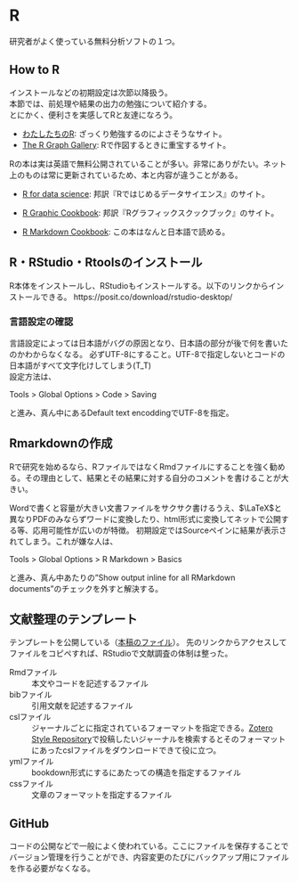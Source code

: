 # R
研究者がよく使っている無料分析ソフトの１つ。

## How to R
インストールなどの初期設定は次節以降扱う。<br>
本節では、前処理や結果の出力の勉強について紹介する。<br>
とにかく、便利さを実感してRと友達になろう。

<!-- Rについて本はNotionの「じんるい読書記録データベース」に紹介されているので、ここでは割愛し、ネットの情報を紹介する。 -->

- [わたしたちのR](https://www.jaysong.net/RBook/):
ざっくり勉強するのによさそうなサイト。
- [The R Graph Gallery](https://r-graph-gallery.com/index.html): Rで作図するときに重宝するサイト。

Rの本は実は英語で無料公開されていることが多い。非常にありがたい。ネット上のものは常に更新されているため、本と内容が違うことがある。

- [R for data science](https://r4ds.had.co.nz/):
邦訳『Rではじめるデータサイエンス』のサイト。

- [R Graphic Cookbook](https://r-graphics.org/):
邦訳『Rグラフィックスクックブック』のサイト。

- [R Markdown Cookbook](https://gedevan-aleksizde.github.io/rmarkdown-cookbook/):
この本はなんと日本語で読める。

## R・RStudio・Rtoolsのインストール
R本体をインストールし、RStudioもインストールする。以下のリンクからインストールできる。
https://posit.co/download/rstudio-desktop/

### 言語設定の確認
言語設定によっては日本語がバグの原因となり、日本語の部分が後で何を書いたのかわからなくなる。
必ずUTF-8にすること。UTF-8で指定しないとコードの日本語がすべて文字化けしてしまう(T_T)<br>
設定方法は、

Tools > Global Options > Code > Saving

と進み、真ん中にあるDefault text encoddingでUTF-8を指定。

## Rmarkdownの作成
Rで研究を始めるなら、RファイルではなくRmdファイルにすることを強く勧める。その理由として、結果とその結果に対する自分のコメントを書けることが大きい。

Wordで書くと容量が大きい文書ファイルをサクサク書けるうえ、$\LaTeX$と異なりPDFのみならずワードに変換したり、html形式に変換してネットで公開する等、応用可能性が広いのが特徴。
初期設定ではSourceペインに結果が表示されてしまう。これが嫌な人は、

Tools > Global Options > R Markdown > Basics

と進み、真ん中あたりの"Show output inline for all RMarkdown documents"のチェックを外すと解決する。
 

## 文献整理のテンプレート
テンプレートを公開している（[本稿のファイル](https://github.com/tabutan/study_method)）。
先のリンクからアクセスしてファイルをコピペすれば、RStudioで文献調査の体制は整った。

Rmdファイル
: 本文やコードを記述するファイル

bibファイル
: 引用文献を記述するファイル

cslファイル
: ジャーナルごとに指定されているフォーマットを指定できる。[Zotero Style Repository](https://www.zotero.org/styles)で投稿したいジャーナルを検索するとそのフォーマットにあったcslファイルをダウンロードできて役に立つ。

ymlファイル
: bookdown形式にするにあたっての構造を指定するファイル

cssファイル
: 文章のフォーマットを指定するファイル

## GitHub
コードの公開などで一般によく使われている。ここにファイルを保存することでバージョン管理を行うことができ、内容変更のたびにバックアップ用にファイルを作る必要がなくなる。

<!-- ### GitHubアカウントの作成 -->

<!-- ### Gitソフトウェアのインストール -->

<!-- ### リポジトリ－の作成 -->


<!-- ### commmit & push -->
<!-- コメントを付けてコミットし、その後プッシュすることでGitHubに保存される。 -->

<!-- ### pull -->
<!-- GitHubに保存したファイルをPCに取り込む。 -->

<!-- ## RMarkdownでのLaTeXの使いかた -->
<!-- $\LaTeX$ -->


